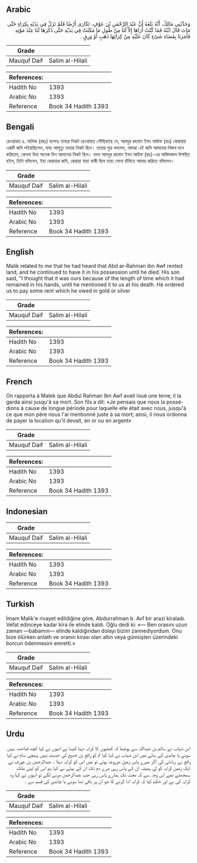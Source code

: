 ## Arabic


<div dir="rtl" lang="ar" style={{fontSize:'larger',backgroundColor:'#f8f9fa',padding:20}}>
وَحَدَّثَنِي مَالِكٌ، أَنَّهُ بَلَغَهُ أَنَّ عَبْدَ الرَّحْمَنِ بْنَ عَوْفٍ، تَكَارَى أَرْضًا فَلَمْ تَزَلْ فِي يَدَيْهِ بِكِرَاءٍ حَتَّى مَاتَ قَالَ ابْنُهُ فَمَا كُنْتُ أُرَاهَا إِلاَّ لَنَا مِنْ طُولِ مَا مَكَثَتْ فِي يَدَيْهِ حَتَّى ذَكَرَهَا لَنَا عِنْدَ مَوْتِهِ فَأَمَرَنَا بِقَضَاءِ شَىْءٍ كَانَ عَلَيْهِ مِنْ كِرَائِهَا ذَهَبٍ أَوْ وَرِقٍ ‏.‏
</div>
<div style={{backgroundColor:'#f8f9fa',padding:20, marginBottom: 10}}><table> <thead> <tr> <th>Grade</th> <th></th> </tr> </thead> <tbody> <tr><td>Mauquf Daif</td><td>Salim al-Hilali</td></tr></tbody></table><table> <thead> <tr> <th>References:</th> <th></th> </tr> </thead> <tbody><tr><td>Hadith No</td><td>1393</td></tr><tr><td>Arabic No</td><td>1393</td></tr><tr><td>Reference</td><td>Book 34 Hadith 1393</td></tr></tbody></table></div>

## Bengali


<div dir="ltr" lang="bn" style={{fontSize:'larger',backgroundColor:'#f8f9fa',padding:20}}>
রেওয়ায়ত ৪. মালিক (রহঃ) বলেনঃ তাহার নিকট রেওয়ায়ত পৌছিয়াছে যে, আবদুর রহমান ইবন আউফ (রাঃ) কেরায়ায় একটি জমি লইয়াছিলেন, যাহা আমৃত্যু তাহার নিকট ছিল। তাহার পুত্র বললেন, আমরা এই জমি আমাদের নিজস্ব মনে করিতাম, কেননা উহা অনেক দিন আমাদের নিকট ছিল। যখন আবদুর রহমান ইবন আউফ (রাঃ)-এর অস্তিমকাল উপস্থিত হইল, তিনি বলিলেন, ইহা কেরায়ার জমি, কেরায়া যাহা বাকী ছিল তাহা সোনা চাঁদিতে আদায় করিতে বলিলেন।
</div>
<div style={{backgroundColor:'#f8f9fa',padding:20, marginBottom: 10}}><table> <thead> <tr> <th>Grade</th> <th></th> </tr> </thead> <tbody> <tr><td>Mauquf Daif</td><td>Salim al-Hilali</td></tr></tbody></table><table> <thead> <tr> <th>References:</th> <th></th> </tr> </thead> <tbody><tr><td>Hadith No</td><td>1393</td></tr><tr><td>Arabic No</td><td>1393</td></tr><tr><td>Reference</td><td>Book 34 Hadith 1393</td></tr></tbody></table></div>

## English


<div dir="ltr" lang="en" style={{fontSize:'larger',backgroundColor:'#f8f9fa',padding:20}}>
Malik related to me that he had heard that Abd ar-Rahman ibn Awf rented land, and he continued to have it in his possession until he died. His son said, "I thought that it was ours because of the length of time which it had remained in his hands, until he mentioned it to us at his death. He ordered us to pay some rent which he owed in gold or silver
</div>
<div style={{backgroundColor:'#f8f9fa',padding:20, marginBottom: 10}}><table> <thead> <tr> <th>Grade</th> <th></th> </tr> </thead> <tbody> <tr><td>Mauquf Daif</td><td>Salim al-Hilali</td></tr></tbody></table><table> <thead> <tr> <th>References:</th> <th></th> </tr> </thead> <tbody><tr><td>Hadith No</td><td>1393</td></tr><tr><td>Arabic No</td><td>1393</td></tr><tr><td>Reference</td><td>Book 34 Hadith 1393</td></tr></tbody></table></div>

## French


<div dir="ltr" lang="fr" style={{fontSize:'larger',backgroundColor:'#f8f9fa',padding:20}}>
On rapporta à Malek que Abdul Rahman Ibn Awf avait loué une terre; il la garda ainsi jusqu'à sa mort. Son fils a dit: «Je pensais que nous la possédions à cause de longue période pour laquelle elle était avec nous, jusqu'à ce que mon père nous l'ai mentionné juste à sa mort; ainsi, il nous ordonna de payer la location qu'il devait, en or ou en argent»
</div>
<div style={{backgroundColor:'#f8f9fa',padding:20, marginBottom: 10}}><table> <thead> <tr> <th>Grade</th> <th></th> </tr> </thead> <tbody> <tr><td>Mauquf Daif</td><td>Salim al-Hilali</td></tr></tbody></table><table> <thead> <tr> <th>References:</th> <th></th> </tr> </thead> <tbody><tr><td>Hadith No</td><td>1393</td></tr><tr><td>Arabic No</td><td>1393</td></tr><tr><td>Reference</td><td>Book 34 Hadith 1393</td></tr></tbody></table></div>

## Indonesian


<div dir="ltr" lang="id" style={{fontSize:'larger',backgroundColor:'#f8f9fa',padding:20}}>

</div>
<div style={{backgroundColor:'#f8f9fa',padding:20, marginBottom: 10}}><table> <thead> <tr> <th>Grade</th> <th></th> </tr> </thead> <tbody> <tr><td>Mauquf Daif</td><td>Salim al-Hilali</td></tr></tbody></table><table> <thead> <tr> <th>References:</th> <th></th> </tr> </thead> <tbody><tr><td>Hadith No</td><td>1393</td></tr><tr><td>Arabic No</td><td>1393</td></tr><tr><td>Reference</td><td>Book 34 Hadith 1393</td></tr></tbody></table></div>

## Turkish


<div dir="ltr" lang="tr" style={{fontSize:'larger',backgroundColor:'#f8f9fa',padding:20}}>
İmam Malik'e rivayet edildiğine göre, Abdurrahnıan b. Avf bir arazi kiraladı. Vefat edinceye kadar kira ile elinde kaldı. Oğlu dedi ki: «— Ben orasını uzun zaman —babamın— elinde kaldığından dolayı bizim zannediyordum. Onu bize ölürken anlattı ve oranın kirası olan altın veya gümüşten üzerindeki borcun ödenmesini emretti.»
</div>
<div style={{backgroundColor:'#f8f9fa',padding:20, marginBottom: 10}}><table> <thead> <tr> <th>Grade</th> <th></th> </tr> </thead> <tbody> <tr><td>Mauquf Daif</td><td>Salim al-Hilali</td></tr></tbody></table><table> <thead> <tr> <th>References:</th> <th></th> </tr> </thead> <tbody><tr><td>Hadith No</td><td>1393</td></tr><tr><td>Arabic No</td><td>1393</td></tr><tr><td>Reference</td><td>Book 34 Hadith 1393</td></tr></tbody></table></div>

## Urdu


<div dir="rtl" lang="ur" style={{fontSize:'larger',backgroundColor:'#f8f9fa',padding:20}}>
ابن شہاب نے سالم بن عبداللہ سے پوچھا کہ کھتیوں کا کرایہ دینا کیسا ہے انہوں نے کہا کچھ قباحت نہیں سونے یا چاندی کے بدلے میں ابن شہاب نے کہا کیا تم کو رافع بن خدیج کی حدیث نہیں پہنچی سام نے کہا رافع نے زیادتی کی اگر میرے پاس زمین مزروعہ ہوتی تو میں اس کو کرایہ دیتا ۔ عبدالرحمن بن عورف نے ایک زمین کرایہ کو لی ہمیشہ ان کے پاس رہی مرے دم تک ان کے بیٹے نے کہا ہم اس کو اپنی ملک سمجھتے تھے اس وجہ سے کہ معت تک ہمارے پاس رہی جب عبدالرحمن مرنے لگے تو انہوں نے کہا وہ کرایہ کی ہے اور حکم کیا کہ کرایہ ادا کرنے کا جو ان پر باقی تھا سونے یا چاندی کی قسم سے ۔
</div>
<div style={{backgroundColor:'#f8f9fa',padding:20, marginBottom: 10}}><table> <thead> <tr> <th>Grade</th> <th></th> </tr> </thead> <tbody> <tr><td>Mauquf Daif</td><td>Salim al-Hilali</td></tr></tbody></table><table> <thead> <tr> <th>References:</th> <th></th> </tr> </thead> <tbody><tr><td>Hadith No</td><td>1393</td></tr><tr><td>Arabic No</td><td>1393</td></tr><tr><td>Reference</td><td>Book 34 Hadith 1393</td></tr></tbody></table></div>